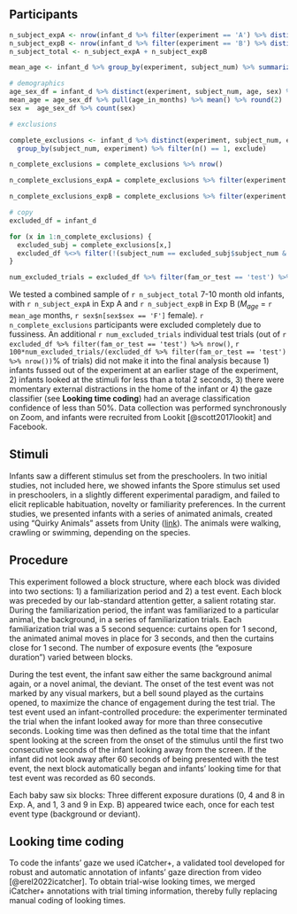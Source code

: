 

## Participants

```r


n_subject_expA <- nrow(infant_d %>% filter(experiment == 'A') %>% distinct(subject_num))
n_subject_expB <- nrow(infant_d %>% filter(experiment == 'B') %>% distinct(subject_num))
n_subject_total <- n_subject_expA + n_subject_expB

mean_age <- infant_d %>% group_by(experiment, subject_num) %>% summarize(age_in_months = mean(age)/30) %>% pull(age_in_months) %>% mean() %>% round(2)

# demographics
age_sex_df = infant_d %>% distinct(experiment, subject_num, age, sex) %>% mutate(age_in_months = age/30) 
mean_age = age_sex_df %>% pull(age_in_months) %>% mean() %>% round(2)
sex =  age_sex_df %>% count(sex)

# exclusions

complete_exclusions <- infant_d %>% distinct(experiment, subject_num, exclude) %>% 
  group_by(subject_num, experiment) %>% filter(n() == 1, exclude) 

n_complete_exclusions = complete_exclusions %>% nrow()

n_complete_exclusions_expA = complete_exclusions %>% filter(experiment == 'A') %>% nrow()

n_complete_exclusions_expB = complete_exclusions %>% filter(experiment == 'B') %>% nrow()

# copy
excluded_df = infant_d

for (x in 1:n_complete_exclusions) {
  excluded_subj = complete_exclusions[x,]
  excluded_df %<>% filter(!(subject_num == excluded_subj$subject_num & experiment == excluded_subj$experiment))
}

num_excluded_trials = excluded_df %>% filter(fam_or_test == 'test') %>% count(exclude) %>% filter(exclude) %>% pull(n)

```

We tested a combined sample of `r n_subject_total` 7-10 month old infants, with `r n_subject_expA` in Exp A and `r n_subject_expB` in Exp B ($M_{age}$ = `r mean_age` months, `r sex$n[sex$sex == 'F']` female). `r n_complete_exclusions` participants were excluded completely due to fussiness. An additional `r num_excluded_trials` individual test trials (out of `r excluded_df %>% filter(fam_or_test == 'test') %>% nrow()`, `r 100*num_excluded_trials/(excluded_df %>% filter(fam_or_test == 'test') %>% nrow())`% of trials) did not make it into the final analysis because 1) infants fussed out of the experiment at an earlier stage of the experiment, 2) infants looked at the stimuli for less than a total 2 seconds, 3) there were momentary external distractions in the home of the infant or 4) the gaze classifier (see **Looking time coding**) had an average classification confidence of less than 50%. Data collection was performed synchronously on Zoom, and infants were recruited from Lookit [@scott2017lookit] and Facebook. 


## Stimuli

Infants saw a different stimulus set from the preschoolers. In two initial studies, not included here, we showed infants the Spore stimulus set used in preschoolers, in a slightly different experimental paradigm, and failed to elicit replicable habituation, novelty or familiarity preferences. In the current studies, we presented infants with a series of animated animals, created using "Quirky Animals" assets from Unity ([link](https://tinyurl.com/469xxrn7)). The animals were walking, crawling or swimming, depending on the species.

## Procedure

This experiment followed a block structure, where each block was divided into two sections: 1) a familiarization period and 2) a test event. Each block was preceded by our lab-standard attention getter, a salient rotating star. During the familiarization period, the infant was familiarized to a particular animal, the background, in a series of familiarization trials. Each familiarization trial was a 5 second sequence: curtains open for 1 second, the animated animal moves in place for 3 seconds, and then the curtains close for 1 second. The number of exposure events (the “exposure duration”) varied between blocks.

During the test event, the infant saw either the same background animal again, or a novel animal, the deviant. The onset of the test event was not marked by any visual markers, but a bell sound played as the curtains opened, to maximize the chance of engagement during the test trial. The test event used an infant-controlled procedure: the experimenter terminated the trial when the infant looked away for more than three consecutive seconds. Looking time was then defined as the total time that the infant spent looking at the screen from the onset of the stimulus until the first two consecutive seconds of the infant looking away from the screen. If the infant did not look away after 60 seconds of being presented with the test event, the next block automatically began and infants’ looking time for that test event was recorded as 60 seconds.

Each baby saw six blocks: Three different exposure durations (0, 4 and 8 in Exp. A, and 1, 3 and 9 in Exp. B) appeared twice each, once for each test event type (background or deviant). 


## Looking time coding
To code the infants’ gaze we used iCatcher+, a validated tool developed for robust and automatic annotation of infants’ gaze direction from video [@erel2022icatcher]. To obtain trial-wise looking times, we merged iCatcher+ annotations with trial timing information, thereby fully replacing manual coding of looking times. 